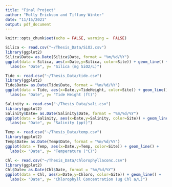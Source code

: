 ```yaml
---
title: "Final Project"
author: "Molly Erickson and Tiffany Winter"
date: "11/15/2021"
output: pdf_document
---
```


```r
knitr::opts_chunk$set(echo = FALSE, warning =  FALSE)
```

```r

Silica <- read.csv("~/Thesis_Data/SiO2.csv")
library(ggplot2)
Silica$Date= as.Date(Silica$Date, format = "%m/%d/%Y")
ggplot(data = Silica, aes(x=Date,y=Silica, color=Site)) + geom_line() + 
  labs(x= "Date", y= "Silica (mg SiO2/L)") 

```

```r

Tide <- read.csv("~/Thesis_Data/tide.csv")
library(ggplot2)
Tide$Date= as.Date(Tide$Date, format = "%m/%d/%Y")
ggplot(data = Tide, aes(x=Date,y=TideHeight, color=Site)) + geom_line() + 
  labs(x= "Date", y= "Tide Height (ft)") 
```

```r

Salinity <- read.csv("~/Thesis_Data/sali.csv")
library(ggplot2)
Salinity$Date= as.Date(Salinity$Date, format = "%m/%d/%Y")
ggplot(data = Salinity, aes(x=Date,y=Salinity, color=Site)) + geom_line() + 
  labs(x= "Date", y= "Salinity (ppt)") 
```

```r

Temp <- read.csv("~/Thesis_Data/temp.csv")
library(ggplot2)
Temp$Date= as.Date(Temp$Date, format = "%m/%d/%Y")
ggplot(data = Temp, aes(x=Date,y=Temp, color=Site)) + geom_line() + 
  labs(x= "Date", y= "Temperature (°C)") 
```

```r

Chl <- read.csv("~/Thesis_Data/chlorophyllaconc.csv")
library(ggplot2)
Chl$Date= as.Date(Chl$Date, format = "%m/%d/%Y")
ggplot(data = Chl, aes(x=Date,y=Chloro, color=Site)) + geom_line() + 
  labs(x= "Date", y= "Chlorophyll Concentration (ug Chl a/L)") 
```